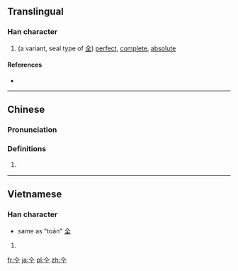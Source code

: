 {{also|仝}}
==Translingual==

===Han character===
{{Han char|rn=11|rad=入|as=03|sn=5|four=|canj=OM|ids=⿱入工}}

# (a variant, seal type of [[全]]) [[perfect]], [[complete]], [[absolute]]

====References====
* {{Han ref|kx=0126.030|hdz=10111.030|uh=34B0|ud=13488}}

----

==Chinese==
{{zh-forms}}

===Pronunciation===
{{zh-pron
|m=quán
|c=cyun4,zan2
|h=pfs=
|md=
|mn=
|w=
|mc=y
|oc=y
|cat=v,det,pron,pn
}}

===Definitions===
{{zh-hanzi}}

# {{cx|lang=zh|obsolete}} {{alternative form of|全|lang=zh}}

----

==Vietnamese==

===Han character===
{{vi-hantu|toàn|rs=入03}}
* same as "toàn" [[全]]

# {{defn|lang=vi|sort=入03}}

[[fr:㒰]]
[[ja:㒰]]
[[pl:㒰]]
[[zh:㒰]]